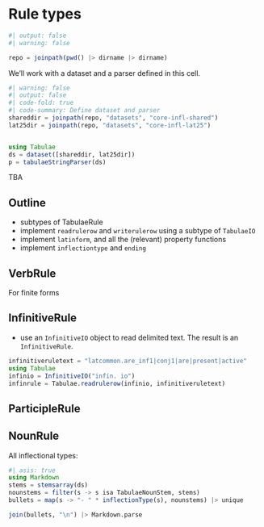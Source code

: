 # Rule types

```julia
#| output: false
#| warning: false

repo = joinpath(pwd() |> dirname |> dirname)
```


We'll work with a dataset and a parser defined in this cell.

```julia
#| warning: false
#| output: false
#| code-fold: true
#| code-summary: Define dataset and parser
shareddir = joinpath(repo, "datasets", "core-infl-shared") 
lat25dir = joinpath(repo, "datasets", "core-infl-lat25") 


using Tabulae
ds = dataset([shareddir, lat25dir])
p = tabulaeStringParser(ds)
```

::: {.callout-caution title="Contents TBA"}
TBA
:::

## Outline

- subtypes of TabulaeRule
- implement `readrulerow` and `writerulerow` using a subtype of `TabulaeIO`
- implement `latinform`, and all the (relevant) property functions
- implement `inflectiontype` and `ending`


## VerbRule

For finite forms

## InfinitiveRule


- use an `InfinitiveIO` object to read delimited text. The result is an `InfinitiveRule`.

```julia
infinitiveruletext = "latcommon.are_inf1|conj1|are|present|active"
using Tabulae
infinio = InfinitiveIO("infin. io")
infinrule = Tabulae.readrulerow(infinio, infinitiveruletext)
```


## ParticipleRule


## NounRule


All inflectional types:

```julia
#| asis: true
using Markdown
stems = stemsarray(ds)
nounstems = filter(s -> s isa TabulaeNounStem, stems)
bullets = map(s -> "- " * inflectionType(s), nounstems) |> unique

join(bullets, "\n") |> Markdown.parse
```
